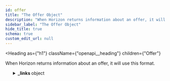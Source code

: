 ```yaml
---
id: offer
title: "The Offer Object"
description: "When Horizon returns information about an offer, it will use this format."
sidebar_label: "The Offer Object"
hide_title: true
schema: true
custom_edit_url: null
---
```



<Heading
  as={"h1"}
  className={"openapi__heading"}
  children={"Offer"}
>
</Heading>



When Horizon returns information about an offer, it will use this format.

<ul>
  <SchemaItem
    collapsible={true}
    className={"schemaItem"}
  >
    <details
      style={{}}
      className={"openapi-markdown__details"}
    >
      <summary
        style={{}}
      >
        <span
          className={"openapi-schema__container"}
        >
          <strong
            className={"openapi-schema__property"}
          >
            _links
          </strong><span
            className={"openapi-schema__name"}
          >
             object
          </span>
        </span>
      </summary><div
        style={{"marginLeft":"1rem"}}
      >
        <SchemaItem
          collapsible={true}
          className={"schemaItem"}
        >
          <details
            style={{}}
            className={"openapi-markdown__details"}
          >
            <summary
              style={{}}
            >
              <span
                className={"openapi-schema__container"}
              >
                <strong
                  className={"openapi-schema__property"}
                >
                  self
                </strong><span
                  className={"openapi-schema__name"}
                >
                   object
                </span><span
                  className={"openapi-schema__divider"}
                >
                  
                </span><span
                  className={"openapi-schema__required"}
                >
                  required
                </span>
              </span>
            </summary><div
              style={{"marginLeft":"1rem"}}
            >
              <SchemaItem
                collapsible={false}
                name={"href"}
                required={true}
                schemaName={"link"}
                qualifierMessage={undefined}
                schema={{"type":"string","format":"link"}}
              >
                
              </SchemaItem><SchemaItem
                collapsible={false}
                name={"templated"}
                required={false}
                schemaName={"boolean"}
                qualifierMessage={undefined}
                schema={{"type":"boolean"}}
              >
                
              </SchemaItem>
            </div>
          </details>
        </SchemaItem><SchemaItem
          collapsible={true}
          className={"schemaItem"}
        >
          <details
            style={{}}
            className={"openapi-markdown__details"}
          >
            <summary
              style={{}}
            >
              <span
                className={"openapi-schema__container"}
              >
                <strong
                  className={"openapi-schema__property"}
                >
                  offer_maker
                </strong><span
                  className={"openapi-schema__name"}
                >
                   object
                </span><span
                  className={"openapi-schema__divider"}
                >
                  
                </span><span
                  className={"openapi-schema__required"}
                >
                  required
                </span>
              </span>
            </summary><div
              style={{"marginLeft":"1rem"}}
            >
              <SchemaItem
                collapsible={false}
                name={"href"}
                required={true}
                schemaName={"link"}
                qualifierMessage={undefined}
                schema={{"type":"string","format":"link"}}
              >
                
              </SchemaItem><SchemaItem
                collapsible={false}
                name={"templated"}
                required={false}
                schemaName={"boolean"}
                qualifierMessage={undefined}
                schema={{"type":"boolean"}}
              >
                
              </SchemaItem>
            </div>
          </details>
        </SchemaItem>
      </div>
    </details>
  </SchemaItem><SchemaItem
    collapsible={false}
    name={"id"}
    required={true}
    schemaName={"id (string)"}
    qualifierMessage={undefined}
    schema={{"type":"string","title":"id","description":"A unique identifier for this offer."}}
  >
    
  </SchemaItem><SchemaItem
    collapsible={false}
    name={"paging_token"}
    required={true}
    schemaName={"paging_token (string)"}
    qualifierMessage={undefined}
    schema={{"type":"string","description":"A cursor value for use in [pagination](https://developers.stellar.org/network/horizon/api-reference/structure/pagination).","title":"paging_token"}}
  >
    
  </SchemaItem><SchemaItem
    collapsible={false}
    name={"seller"}
    required={true}
    schemaName={"address (string)"}
    qualifierMessage={"**Possible values:** Value must match regular expression `G[A-Z0-9]{55}`"}
    schema={{"type":"string","pattern":"G[A-Z0-9]{55}","title":"address","description":"The account ID of the account making this offer."}}
  >
    
  </SchemaItem><SchemaItem
    collapsible={true}
    className={"schemaItem"}
  >
    <details
      style={{}}
      className={"openapi-markdown__details"}
    >
      <summary
        style={{}}
      >
        <span
          className={"openapi-schema__container"}
        >
          <strong
            className={"openapi-schema__property"}
          >
            selling
          </strong><span
            className={"openapi-schema__name"}
          >
             object
          </span><span
            className={"openapi-schema__divider"}
          >
            
          </span><span
            className={"openapi-schema__required"}
          >
            required
          </span>
        </span>
      </summary><div
        style={{"marginLeft":"1rem"}}
      >
        <div
          style={{"marginTop":".5rem","marginBottom":".5rem"}}
        >
          
          
          The asset this offer wants to sell.
          
          
        </div><SchemaItem
          collapsible={false}
          name={"asset_type"}
          required={true}
          schemaName={"string"}
          qualifierMessage={"**Possible values:** [`native`, `credit_alphanum4`, `credit_alphanum12`]"}
          schema={{"type":"string","description":"The type of asset used in this side of the offer.","enum":["native","credit_alphanum4","credit_alphanum12"]}}
        >
          
        </SchemaItem><SchemaItem
          collapsible={false}
          name={"asset_code"}
          required={false}
          schemaName={"string"}
          qualifierMessage={undefined}
          schema={{"type":"string","description":"The asset code, if not `native` type, of the asset."}}
        >
          
        </SchemaItem><SchemaItem
          collapsible={false}
          name={"asset_issuer"}
          required={false}
          schemaName={"string"}
          qualifierMessage={undefined}
          schema={{"type":"string","description":"The asset issuer, if not `native` type, of the asset."}}
        >
          
        </SchemaItem>
      </div>
    </details>
  </SchemaItem><SchemaItem
    collapsible={true}
    className={"schemaItem"}
  >
    <details
      style={{}}
      className={"openapi-markdown__details"}
    >
      <summary
        style={{}}
      >
        <span
          className={"openapi-schema__container"}
        >
          <strong
            className={"openapi-schema__property"}
          >
            buying
          </strong><span
            className={"openapi-schema__name"}
          >
             object
          </span><span
            className={"openapi-schema__divider"}
          >
            
          </span><span
            className={"openapi-schema__required"}
          >
            required
          </span>
        </span>
      </summary><div
        style={{"marginLeft":"1rem"}}
      >
        <div
          style={{"marginTop":".5rem","marginBottom":".5rem"}}
        >
          
          
          The asset this offer wants to buy.
          
          
        </div><SchemaItem
          collapsible={false}
          name={"asset_type"}
          required={true}
          schemaName={"string"}
          qualifierMessage={"**Possible values:** [`native`, `credit_alphanum4`, `credit_alphanum12`]"}
          schema={{"type":"string","description":"The type of asset used in this side of the offer.","enum":["native","credit_alphanum4","credit_alphanum12"]}}
        >
          
        </SchemaItem><SchemaItem
          collapsible={false}
          name={"asset_code"}
          required={false}
          schemaName={"string"}
          qualifierMessage={undefined}
          schema={{"type":"string","description":"The asset code, if not `native` type, of the asset."}}
        >
          
        </SchemaItem><SchemaItem
          collapsible={false}
          name={"asset_issuer"}
          required={false}
          schemaName={"string"}
          qualifierMessage={undefined}
          schema={{"type":"string","description":"The asset issuer, if not `native` type, of the asset."}}
        >
          
        </SchemaItem>
      </div>
    </details>
  </SchemaItem><SchemaItem
    collapsible={false}
    name={"amount"}
    required={true}
    schemaName={"string"}
    qualifierMessage={undefined}
    schema={{"type":"string","description":"The amount of `selling` that the account making this offer is willing to sell."}}
  >
    
  </SchemaItem><SchemaItem
    collapsible={true}
    className={"schemaItem"}
  >
    <details
      style={{}}
      className={"openapi-markdown__details"}
    >
      <summary
        style={{}}
      >
        <span
          className={"openapi-schema__container"}
        >
          <strong
            className={"openapi-schema__property"}
          >
            price_r
          </strong><span
            className={"openapi-schema__name"}
          >
             object
          </span><span
            className={"openapi-schema__divider"}
          >
            
          </span><span
            className={"openapi-schema__required"}
          >
            required
          </span>
        </span>
      </summary><div
        style={{"marginLeft":"1rem"}}
      >
        <div
          style={{"marginTop":".5rem","marginBottom":".5rem"}}
        >
          
          
          A precise representation of the buy and sell price of the assets on offer.
          
          
        </div><SchemaItem
          collapsible={false}
          name={"n"}
          required={false}
          schemaName={"int32"}
          qualifierMessage={undefined}
          schema={{"type":"integer","format":"int32","description":"The numerator."}}
        >
          
        </SchemaItem><SchemaItem
          collapsible={false}
          name={"d"}
          required={false}
          schemaName={"int32"}
          qualifierMessage={undefined}
          schema={{"type":"integer","format":"int32","description":"The denominator."}}
        >
          
        </SchemaItem>
      </div>
    </details>
  </SchemaItem><SchemaItem
    collapsible={false}
    name={"price"}
    required={true}
    schemaName={"string"}
    qualifierMessage={undefined}
    schema={{"type":"string","description":"How many units of `buying` it takes to get 1 unit of `selling`. A number representing the decimal form of `price_r`."}}
  >
    
  </SchemaItem><SchemaItem
    collapsible={false}
    name={"last_modified_ledger"}
    required={true}
    schemaName={"uint32"}
    qualifierMessage={undefined}
    schema={{"type":"integer","format":"uint32","title":"last_modified_ledger","description":"The sequence number of the last ledger in which this offer was modified."}}
  >
    
  </SchemaItem><SchemaItem
    collapsible={false}
    name={"last_modified_time"}
    required={true}
    schemaName={"last_modified_time (string)"}
    qualifierMessage={undefined}
    schema={{"type":"string","description":"An ISO 8601 formatted string of last modification time.","title":"last_modified_time"}}
  >
    
  </SchemaItem><SchemaItem
    collapsible={false}
    name={"sponsor"}
    required={false}
    schemaName={"string"}
    qualifierMessage={undefined}
    schema={{"type":"string","description":"The account id of the sponsor who is paying the reserves for this offer."}}
  >
    
  </SchemaItem>
</ul>
            